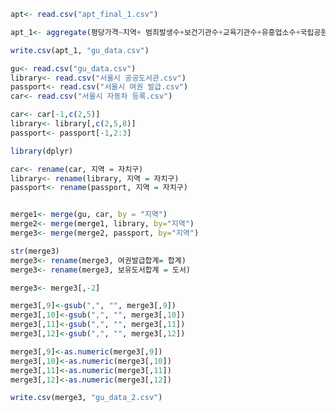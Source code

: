
```r
apt<- read.csv("apt_final_1.csv")

apt_1<- aggregate(평당가격~지역+ 범죄발생수+보건기관수+교육기관수+유흥업소수+국립공원수+해당.지역.지하철.지점수, apt, mean)

write.csv(apt_1, "gu_data.csv")
```

```r
gu<- read.csv("gu_data.csv")
library<- read.csv("서울시 공공도서관.csv")
passport<- read.csv("서울시 여권 발급.csv")
car<- read.csv("서울시 자동차 등록.csv")

car<- car[-1,c(2,5)]
library<- library[,c(2,5,8)]
passport<- passport[-1,2:3]

library(dplyr)

car<- rename(car, 지역 = 자치구)
library<- rename(library, 지역 = 자치구)
passport<- rename(passport, 지역 = 자치구)


merge1<- merge(gu, car, by = "지역")
merge2<- merge(merge1, library, by="지역")
merge3<- merge(merge2, passport, by="지역")

str(merge3)
merge3<- rename(merge3, 여권발급합계= 합계)
merge3<- rename(merge3, 보유도서합계 = 도서)

merge3<- merge3[,-2]

merge3[,9]<-gsub(",", "", merge3[,9])
merge3[,10]<-gsub(",", "", merge3[,10])
merge3[,11]<-gsub(",", "", merge3[,11])
merge3[,12]<-gsub(",", "", merge3[,12])

merge3[,9]<-as.numeric(merge3[,9])
merge3[,10]<-as.numeric(merge3[,10])
merge3[,11]<-as.numeric(merge3[,11])
merge3[,12]<-as.numeric(merge3[,12])

write.csv(merge3, "gu_data_2.csv")
```

